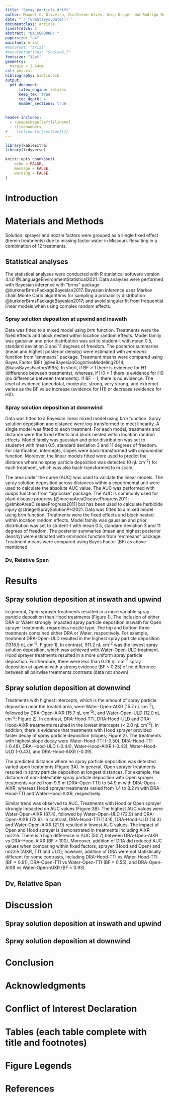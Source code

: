 ```yaml
---
title: "Spray particle drift"
author: Maxwel C. Oliveira, Guilherme Alves, Greg Kruger and Rodrigo Werle
date: "`r format(Sys.Date())`"
documentclass: article
linestretch: 2
abstract: "BACKGROUND: "
papersize: "a4"
mainfont: Arial
#monofont: "Arial"
#monofontoptions: "Scale=0.7"
fontsize: "12pt"
geometry:
  margin = 2.54cm
csl: pms.csl
bibliography: biblio.bib
output:
  pdf_document: 
      latex_engine: xelatex
      keep_tex: true
      toc_depth: 4
      number_sections: true

  
header-includes:
  - \usepackage[left]{lineno}
  - \linenumbers
#  - \setcounter{section}{1}
---
```



```r
library(kableExtra)
library(tidyverse)
```


```r
knitr::opts_chunk$set(
	echo = FALSE,
	message = FALSE,
	warning = FALSE
)
```

# Introduction



# Materials and Methods

Solution, sprayer and nozzle factors were grouped as a single fixed effect (herein treatments) due to missing factor water in Missouri. Resulting in a combination of 12 treatments.

## Statistical analyses

The statistical analyses were conducted with R statistical software version 4.1.0 @LanguageEnvironmentStatistical2021. Data analyses were performed with Bayesian inference with "brms" package @burknerBrmsPackageBayesian2017. Bayesian inference uses Markov chain Monte Carlo algorithms for sampling a probability distribution @burknerBrmsPackageBayesian2017; and avoid singular fit from frequentist linear models when using complex random effects. 

### Spray solution deposition at upwind and inswath

Data was fitted to a mixed model using *brm* function. Treatments were the fixed effects and block nested within location random effects. Model family was gaussian and prior distribution was set to student-t with mean 0.5, standard deviation 3 and 11 degrees of freedom. The posterior summaries (mean and highest posterior density) were estimated with *emmeans* function from "emmeans" package. Treatment means were compared using Bayes Factor (BF) [@leeBayesianCognitiveModeling2014; @kassBayesFactors1995]. In short, if BF > 1 there is evidence for H1 (difference between treatments); whereas, if H0 < 1 there is evidence for H0 (no difference between treatments). If BF = 1, there is no evidence. The level of evidence (anecdotal, moderate, strong, very strong, and extreme) varies as the BF value increase (evidence for H1) or decrease (evidence for H0). 

### Spray solution deposition at downwind

Data was fitted to a Bayesian linear mixed model using *brm* function. Spray solution deposition and distance were log-transformed to meet linearity. A single model was fitted to each treatment. For each model, treatments and distance were the fixed effects and block nested within location random effects. Model family was gaussian and prior distribution was set to student-t with mean 0.5, standard deviation 3 and 11 degrees of freedom. For clarification, intercepts, slopes were back-transformed with *exponential* function. Moreover, the linear models fitted were used to predict the distance where no spray particle deposition was detected (0 &eta;L cm^-2^) for each treatment, which was also back-transformed to m scale. 

The area under the curve (AUC) was used to validate the linear models. The spray solution deposition across distances within a experimental unit were used to calculate the absolute AUC value. The AUC was performed with *audps* function from "agricolae" package. The AUC is commonly used for plant disease progress [@meenaAreaDiseaseProgress2011; @simkoAreaDiseaseProgress2011] but has been used to calculate herbicide injury @striegelSpraySolutionPH2021. Data was fitted to a mixed model using *brm* function. Treatments were the fixed effects and block nested within location random effects. Model family was gaussian and prior distribution was set to student-t with mean 0.5, standard deviation 3 and 11 degrees of freedom. The posterior summaries (mean and highest posterior density) were estimated with *emmeans* function from "emmeans" package. Treatment means were compared using Bayes Factor (BF) as above-mentioned.


### Dv, Relative Span 




# Results

## Spray solution deposition at inswath and upwind

In general, Open sprayer treatments resulted in a more variable spray particle deposition than Hood treatments (Figure 1). The inclusion of either DRA or Water strongly impacted spray particle deposition inswath for Open sprayer treatments, regardless nozzle type. The top and bottom three treatments contained either DRA or Water, respectively. For example, treatment DRA-Open-ULD resulted in the highest spray particle deposition (1318.5  &eta;L cm^-2^, Figure 1). In contrast, 911.2 nL cm^-2^ was the lowest spray solution deposition, which was achieved with Water-Open-ULD treatment. Hood sprayer treatments resulted in a more uniform spray particle deposition. Furthermore, there were less than 0.29 &eta;L cm^-2^ spray deposition at upwind with a strong evidence (BF < 0.25) of no difference between all pairwise treatments contrasts (data not shown). 


## Spray solution deposition at downwind

  Treatments with highest intercepts, which is the amount of spray particle deposition near the treated area, were Water-Open-AIXR (15.7 &eta;L cm^-2^), followed by DRA-Open-AIXR (15.7 &eta;L cm^-2^), and Water-Open-ULD (12.0 &eta;L cm^-2^; Figure 2). In contrast, DRA-Hood-TTI, DRA-Hood-ULD and DRA-Hood-AIXR treatments resulted in the lowest intercepts (< 2.0 &eta;L cm^-2^). In addition, there is evidence that treatments with Hood sprayer provided faster decay of spray particle deposition (slopes; Figure 2). The treatments with highest slope decay were Water-Hood-TTI (-0.50), DRA-Hood-TTI (-0.48), DRA-Hood-ULD (-0.44), Water-Hood-AIXR (-0.43), Water-Hood-ULD (-0.43), and DRA-Hood-AIXR (-0.39).

The predicted distance where no spray particle deposition was detected varied upon treatments (Figure 3A). In general, Open sprayer treatments resulted in spray particle deposition at longest distances. For example, the distance of non-detectable spray particle deposition with Open sprayer treatments varied from 9.9 m (DRA-Open-TTI) to 54.9 m with DRA-Open-AIXR; whereas Hood sprayer treatments varied from 1.4 to 8.2 m with DRA-Hood-TTI and Water-Hood-AIXR, respectively.

Similar trend was observed to AUC. Treatments with Hood or Open sprayer strongly impacted on AUC values (Figure 3B). The highest AUC values were Water-Open-AIXR (87.4), followed by Water-Open-ULD (72.9) and DRA-Open-AIXR (72.6). In contrast, DRA-Hood-TTI (13.9), DRA-Hood-ULD (14.3) and Water-Open-AIXR (21.9) resulted in lowest AUC values. The impact of Open and Hood sprayer is demonstrated in treatments including AIXR nozzle. There is a high difference in AUC (50.7) between DRA-Open-AIXR vs DRA-Hood-AIXR (BF > 100). Moreover, addition of DRA did reduced AUC values when comparing within fixed factors, sprayer (Hood and Open) and nozzle (AIXR, TTI and ULD); however, addition of DRA were not statistically different for some contrasts, including DRA-Hood-TTI vs Water-Hood-TTI (BF = 0.91), DRA-Open-TTI vs Water-Open-TTI (BF = 0.55), and DRA-Open-AIXR vs Water-Open-AIXR (BF = 0.93).


## Dv, Relative Span 

# Discussion

## Spray solution deposition at inswath and upwind


## Spray solution deposition at downwind



# Conclusion

# Acknowledgments

# Conflict of Interest Declaration

# Tables (each table complete with title and footnotes)



# Figure Legends





# References

